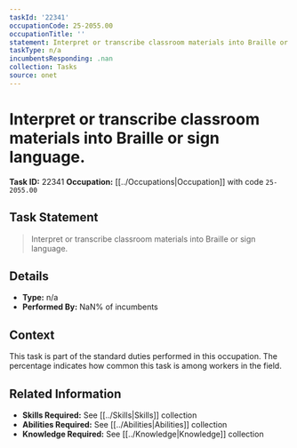 ```yaml
---
taskId: '22341'
occupationCode: 25-2055.00
occupationTitle: ''
statement: Interpret or transcribe classroom materials into Braille or sign language.
taskType: n/a
incumbentsResponding: .nan
collection: Tasks
source: onet
---
```

# Interpret or transcribe classroom materials into Braille or sign language.

**Task ID:** 22341
**Occupation:** [[../Occupations|Occupation]] with code `25-2055.00`

## Task Statement

> Interpret or transcribe classroom materials into Braille or sign language.

## Details

- **Type:** n/a
- **Performed By:** NaN% of incumbents

## Context

This task is part of the standard duties performed in this occupation. The percentage indicates how common this task is among workers in the field.

## Related Information

- **Skills Required:** See [[../Skills|Skills]] collection
- **Abilities Required:** See [[../Abilities|Abilities]] collection
- **Knowledge Required:** See [[../Knowledge|Knowledge]] collection
